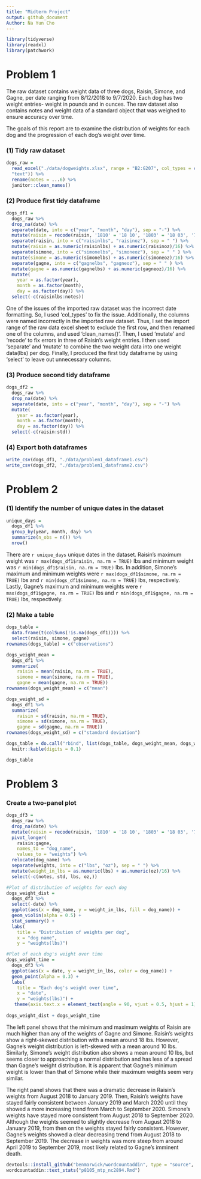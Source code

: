 ```yaml
---
title: "Midterm Project"
output: github_document
Author: Na Yun Cho
---
```


```r
library(tidyverse)
library(readxl)
library(patchwork)
```

# Problem 1 

The raw dataset contains weight data of three dogs, Raisin, Simone, and Gagne, per date ranging from 8/12/2018 to 9/7/2020. Each dog has two weight entries- weight in pounds and in ounces. The raw dataset also contains notes and weight data of a standard object that was weighed to ensure accuracy over time. 

The goals of this report are to examine the distribution of weights for each dog and the progression of each dog’s weight over time.


### (1) Tidy raw dataset
```r
dogs_raw = 
  read_excel("./data/dogweights.xlsx", range = "B2:G207", col_types = c("date", "text", "text", "text", "text",
  "text")) %>%
  rename(notes = ...6) %>%
  janitor::clean_names()
```

### (2) Produce first tidy dataframe
```r
dogs_df1 = 
  dogs_raw %>%
  drop_na(date) %>%
  separate(date, into = c("year", "month", "day"), sep = "-") %>%
  mutate(raisin = recode(raisin, '1810' = '18 10', '1803' = '18 03', '7 15' = '17 15')) %>%
  separate(raisin, into = c("raisinlbs", "raisinoz"), sep = " ") %>%
  mutate(raisin = as.numeric(raisinlbs) + as.numeric(raisinoz)/16) %>%
  separate(simone, into = c("simonelbs", "simoneoz"), sep = " " ) %>%
  mutate(simone = as.numeric(simonelbs) + as.numeric(simoneoz)/16) %>%
  separate(gagne, into = c("gagnelbs", "gagneoz"), sep = " " ) %>%
  mutate(gagne = as.numeric(gagnelbs) + as.numeric(gagneoz)/16) %>%
  mutate(
    year = as.factor(year),
    month = as.factor(month),
    day = as.factor(day)) %>%
  select(-c(raisinlbs:notes))
```

One of the issues of the imported raw dataset was the incorrect date formatting. 
So, I used 'col_types' to fix the issue.
Additionally, the columns were named incorrectly in the imported raw dataset. 
Thus, I set the import range of the raw data excel sheet to exclude the first row, and then renamed one of the columns, and used 'clean_names()'.
Then, I used 'mutate' and 'recode' to fix errors in three of Raisin's weight entries.
I then used 'separate' and 'mutate' to combine the two weight data into one weight data(lbs) per dog.
Finally, I produced the first tidy dataframe by using 'select' to leave out unnecessary columns. 

### (3) Produce second tidy dataframe
```r
dogs_df2 = 
  dogs_raw %>%
  drop_na(date) %>%
  separate(date, into = c("year", "month", "day"), sep = "-") %>%
  mutate(
    year = as.factor(year),
    month = as.factor(month),
    day = as.factor(day)) %>%
  select(-c(raisin:std))
```


### (4) Export both dataframes 
```r
write_csv(dogs_df1, "./data/problem1_dataframe1.csv")
write_csv(dogs_df2, "./data/problem1_dataframe2.csv")
```


# Problem 2
### (1) Identify the number of unique dates in the dataset
```r
unique_days = 
  dogs_df1 %>%
  group_by(year, month, day) %>%
  summarize(n_obs = n()) %>%
  nrow()
```
There are `r unique_days` unique dates in the dataset.
Raisin's maximum weight was `r max(dogs_df1$raisin, na.rm = TRUE)` lbs and minimum weight was `r min(dogs_df1$raisin, na.rm = TRUE)` lbs. 
In addition, Simone's maximum and minimum weights were `r max(dogs_df1$simone, na.rm = TRUE)` lbs and `r min(dogs_df1$simone, na.rm = TRUE)` lbs, respectively. 
Lastly, Gagne's maximum and minimum weights were `r max(dogs_df1$gagne, na.rm = TRUE)` lbs and `r min(dogs_df1$gagne, na.rm = TRUE)` lbs, respectively. 

### (2) Make a table 
```r
dogs_table = 
  data.frame(t(colSums(!is.na(dogs_df1)))) %>%
  select(raisin, simone, gagne)
rownames(dogs_table) = c("observations")

dogs_weight_mean = 
  dogs_df1 %>%
  summarize(
    raisin = mean(raisin, na.rm = TRUE),
    simone = mean(simone, na.rm = TRUE),
    gagne = mean(gagne, na.rm = TRUE))
rownames(dogs_weight_mean) = c("mean")

dogs_weight_sd = 
  dogs_df1 %>%
  summarize(
    raisin = sd(raisin, na.rm = TRUE),
    simone = sd(simone, na.rm = TRUE),
    gagne = sd(gagne, na.rm = TRUE))
rownames(dogs_weight_sd) = c("standard deviation")

dogs_table = do.call("rbind", list(dogs_table, dogs_weight_mean, dogs_weight_sd)) %>%
  knitr::kable(digits = 0.1)

dogs_table
```

# Problem 3
### Create a two-panel plot 
```r
dogs_df3 = 
  dogs_raw %>%
  drop_na(date) %>%
  mutate(raisin = recode(raisin, '1810' = '18 10', '1803' = '18 03', '7 15' = '17 15')) %>%
  pivot_longer(
    raisin:gagne, 
    names_to = "dog_name",
    values_to = "weights") %>%
  relocate(dog_name) %>%
  separate(weights, into = c("lbs", "oz"), sep = " ") %>%
  mutate(weight_in_lbs = as.numeric(lbs) + as.numeric(oz)/16) %>%
  select(-c(notes, std, lbs, oz,))

#Plot of distribution of weights for each dog 
dogs_weight_dist = 
  dogs_df3 %>%
  select(-date) %>%
  ggplot(aes(x = dog_name, y = weight_in_lbs, fill = dog_name)) + 
  geom_violin(alpha = 0.5) +
  stat_summary() +
  labs(
    title = "Distribution of weights per dog",
    x = "dog name", 
    y = "weights(lbs)")

#Plot of each dog's weight over time
dogs_weight_time =
  dogs_df3 %>%
  ggplot(aes(x = date, y = weight_in_lbs, color = dog_name)) +
  geom_point(alpha = 0.3) +
  labs(
    title = "Each dog's weight over time",
    x = "date",
    y = "weights(lbs)") +
   theme(axis.text.x = element_text(angle = 90, vjust = 0.5, hjust = 1))
  
dogs_weight_dist + dogs_weight_time
```

The left panel shows that the minimum and maximum weights of Raisin are much higher than any of the weights of Gagne and Simone. Raisin's weights show a right-skewed distribution with a mean around 18 lbs. 
However, Gagne's weight distribution is left-skewed with a mean around 10 lbs. 
Similarly, Simone's weight distribution also shows a mean around 10 lbs, but seems closer to approaching a normal distribution and has less of a spread than Gagne's weight distribution. 
It is apparent that Gagne's minimum weight is lower than that of Simone while their maximum weights seem very similar.

The right panel shows that there was a dramatic decrease in Raisin's weights from August 2018 to January 2019. 
Then, Raisin's weights have stayed fairly consistent between January 2019 and March 2020 until they showed a more increasing trend from March to September 2020. 
Simone's weights have stayed more consistent from August 2018 to September 2020. Although the weights seemed to slightly decrease from August 2018 to January 2019, from then on the weights stayed fairly consistent. 
However, Gagne's weights showed a clear decreasing trend from August 2018 to September 2019. 
The decrease in weights was more steep from around April 2019 to September 2019, most likely related to Gagne's imminent death.

```r
devtools::install_github("benmarwick/wordcountaddin", type = "source", dependencies = TRUE)
wordcountaddin::text_stats("p8105_mtp_nc2894.Rmd")
```

